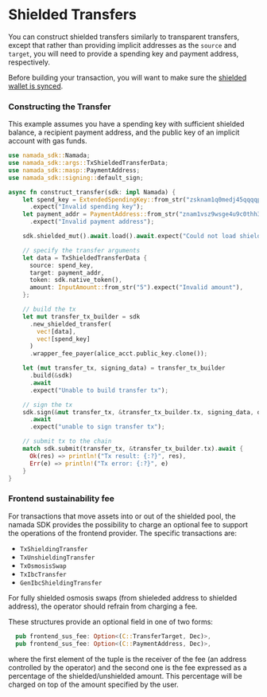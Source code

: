 
# Shielded Transfers

You can construct shielded transfers similarly to transparent transfers, except
that rather than providing implicit addresses as the `source` and `target`, you
will need to provide a spending key and payment address, respectively.

Before building your transaction, you will want to make sure the
[shielded wallet is synced](./shielded-sync.mdx).

### Constructing the Transfer

This example assumes you have a spending key with sufficient shielded balance, a
recipient payment address, and the public key of an implicit account with gas
funds.

```rust
use namada_sdk::Namada;
use namada_sdk::args::TxShieldedTransferData;
use namada_sdk::masp::PaymentAddress;
use namada_sdk::signing::default_sign;

async fn construct_transfer(sdk: impl Namada) {
    let spend_key = ExtendedSpendingKey::from_str("zsknam1q0medj45qqqqpq9wh90qd9c7d9f7n5xxn89h6dl54k0jfmucwn4yk7nykxwcrjmk4ylkdnlnn3wkkd9f3ul3nyw8hv5wlsfgklzr5ghzk2spzzwm05csvl2s3rn0aq7f9w4z7guul682yrw4hsmren2k2lgdp003uuj00lsd8nlevc8n32sz6j350up209980c04qdqcu97vh5476xv423k6jp58qn7hqjf9nvsvk8p8g5yfmqguu039q34c2euzhcpnca7vpp4pelqu6y87k")
      .expect("Invalid spending key");
    let payment_addr = PaymentAddress::from_str("znam1vsz9wsge4u9c0thh38vhn2z9awzfqn4540ue4haxmcxl43srptrgrtlhn6r9cd9razawuakcclc")
      .expect("Invalid payment address");

    sdk.shielded_mut().await.load().await.expect("Could not load shielded context");

    // specify the transfer arguments
    let data = TxShieldedTransferData {
      source: spend_key,
      target: payment_addr,
      token: sdk.native_token(),
      amount: InputAmount::from_str("5").expect("Invalid amount"),
    };

    // build the tx
    let mut transfer_tx_builder = sdk
      .new_shielded_transfer(
        vec![data],
        vec![spend_key]
      )
      .wrapper_fee_payer(alice_acct.public_key.clone());

    let (mut transfer_tx, signing_data) = transfer_tx_builder
      .build(&sdk)
      .await
      .expect("Unable to build transfer tx");

    // sign the tx
    sdk.sign(&mut transfer_tx, &transfer_tx_builder.tx, signing_data, default_sign, ())
      .await
      .expect("unable to sign transfer tx");

    // submit tx to the chain
    match sdk.submit(transfer_tx, &transfer_tx_builder.tx).await {
      Ok(res) => println!("Tx result: {:?}", res),
      Err(e) => println!("Tx error: {:?}", e)
    }
}
```

### Frontend sustainability fee

For transactions that move assets into or out of the shielded pool, the namada
SDK provides the possibility to charge an optional fee to support the operations
of the frontend provider. The specific transactions are:

- `TxShieldingTransfer`
- `TxUnshieldingTransfer`
- `TxOsmosisSwap`
- `TxIbcTransfer`
- `GenIbcShieldingTransfer`

<Callout type="warning">
  For fully shielded osmosis swaps (from shieleded address to shielded address),
  the operator should refrain from charging a fee.
</Callout>

These structures provide an optional field in one of two forms:

```rust
  pub frontend_sus_fee: Option<(C::TransferTarget, Dec)>,
  pub frontend_sus_fee: Option<(C::PaymentAddress, Dec)>,
```

where the first element of the tuple is the receiver of the fee (an address
controlled by the operator) and the second one is the fee expressed as a
percentage of the shielded/unshielded amount. This percentage will be charged on
top of the amount specified by the user.
